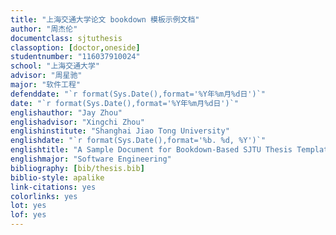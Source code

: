 ```yaml
---
title: "上海交通大学论文 bookdown 模板示例文档"
author: "周杰伦"
documentclass: sjtuthesis
classoption: [doctor,oneside]
studentnumber: "116037910024"
school: "上海交通大学"
advisor: "周星驰"
major: "软件工程"
defenddate: "`r format(Sys.Date(),format='%Y年%m月%d日')`"
date: "`r format(Sys.Date(),format='%Y年%m月%d日')`"
englishauthor: "Jay Zhou"
englishadvisor: "Xingchi Zhou"
englishinstitute: "Shanghai Jiao Tong University"
englishdate: "`r format(Sys.Date(),format='%b. %d, %Y')`"
englishtitle: "A Sample Document for Bookdown-Based SJTU Thesis Template"
englishmajor: "Software Engineering"
bibliography: [bib/thesis.bib]
biblio-style: apalike
link-citations: yes
colorlinks: yes
lot: yes
lof: yes
---
```

